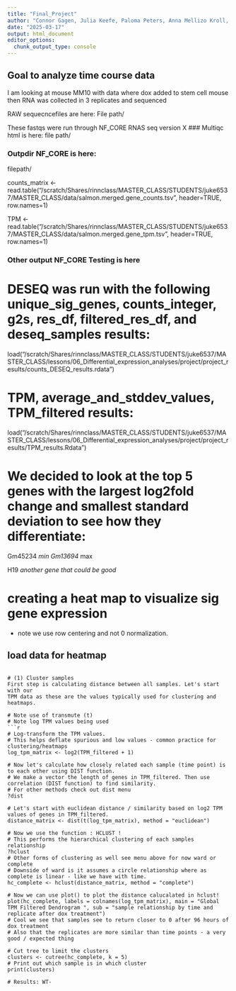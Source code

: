 ```yaml
---
title: "Final_Project"
author: "Connor Gagen, Julia Keefe, Paloma Peters, Anna Mellizo Kroll, Anna Broerman"
date: "2025-03-17"
output: html_document
editor_options: 
  chunk_output_type: console
---
```

## Goal to analyze time course data
I am looking at mouse MM10 with data where dox added to stem cell mouse then RNA was collected in 3 replicates and sequenced

RAW sequecncefiles are here: 
File path/ 

These fastqs were run through NF_CORE RNAS seq version X
### Multiqc html is here: 
file path/ 

### Outpdir NF_CORE is here: 
filepath/ 

counts_matrix <- read.table("/scratch/Shares/rinnclass/MASTER_CLASS/STUDENTS/juke6537/MASTER_CLASS/data/salmon.merged.gene_counts.tsv", header=TRUE, row.names=1)

TPM <- read.table("/scratch/Shares/rinnclass/MASTER_CLASS/STUDENTS/juke6537/MASTER_CLASS/data/salmon.merged.gene_tpm.tsv", header=TRUE, row.names=1)

### Other output NF_CORE Testing is here

# DESEQ was run with the following unique_sig_genes, counts_integer, g2s, res_df, filtered_res_df, and deseq_samples results:
load("/scratch/Shares/rinnclass/MASTER_CLASS/STUDENTS/juke6537/MASTER_CLASS/lessons/06_Differential_expression_analyses/project/project_results/counts_DESEQ_results.rdata")

# TPM, average_and_stddev_values, TPM_filtered results:
load("/scratch/Shares/rinnclass/MASTER_CLASS/STUDENTS/juke6537/MASTER_CLASS/lessons/06_Differential_expression_analyses/project/project_results/TPM_results.Rdata")

# We decided to look at the top 5 genes with the largest log2fold change and smallest standard deviation to see how they differentiate:
Gm45234 *min
Gm13694 *max

H19 *another gene that could be good*



# creating a heat map to visualize sig gene expression
* note we use row centering and not 0 normalization. 

## load data for heatmap


```

# (1) Cluster samples
First step is calculating distance between all samples. Let's start with our
TPM data as these are the values typically used for clustering and heatmaps. 

# Note use of transmute (t) 
# Note log TPM values being used
```r

# Log-transform the TPM values. 
# This helps deflate spurious and low values - common practice for clustering/heatmaps
log_tpm_matrix <- log2(TPM_filtered + 1)

# Now let's calculate how closely related each sample (time point) is to each other using DIST function.
# We make a vector the length of genes in TPM_filtered. Then use correlation (DIST function) to find similarity.
# For other methods check out dist menu 
?dist

# Let's start with euclidean distance / similarity based on log2 TPM values of genes in TPM_filtered.
distance_matrix <- dist(t(log_tpm_matrix), method = "euclidean")

# Now we use the function : HCLUST ! 
# This performs the hierarchical clustering of each samples relationship
?hclust
# Other forms of clustering as well see menu above for now ward or complete
# Downside of ward is it assumes a circle relationship where as complete is linear - like we have with time.
hc_complete <- hclust(distance_matrix, method = "complete")

# Now we can use plot() to plot the distance calucalated in hclust!
plot(hc_complete, labels = colnames(log_tpm_matrix), main = "Global TPM Filtered Dendrogram ", sub = "sample relationship by time and replicate after dox treatment")
# Cool we see that samples see to return closer to 0 after 96 hours of dox treatment
# Also that the replicates are more similar than time points - a very good / expected thing 

# Cut tree to limit the clusters 
clusters <- cutree(hc_complete, k = 5)
# Print out which sample is in which cluster
print(clusters)

# Results: WT-
```